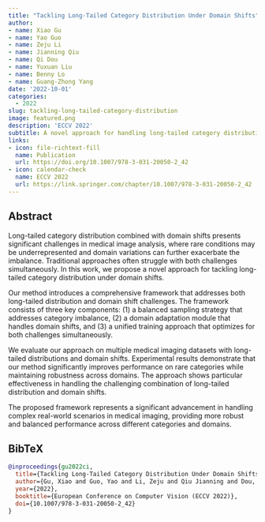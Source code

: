 ```yaml
---
title: "Tackling Long-Tailed Category Distribution Under Domain Shifts"
author: 
- name: Xiao Gu
- name: Yao Guo
- name: Zeju Li
- name: Jianning Qiu
- name: Qi Dou
- name: Yuxuan Liu
- name: Benny Lo
- name: Guang-Zhong Yang
date: '2022-10-01'
categories:
  - 2022
slug: tackling-long-tailed-category-distribution
image: featured.png
description: 'ECCV 2022'
subtitle: A novel approach for handling long-tailed category distribution under domain shifts in medical imaging.
links:
- icon: file-richtext-fill
  name: Publication
  url: https://doi.org/10.1007/978-3-031-20050-2_42
- icon: calendar-check
  name: ECCV 2022
  url: https://link.springer.com/chapter/10.1007/978-3-031-20050-2_42
---
```


## Abstract

Long-tailed category distribution combined with domain shifts presents significant challenges in medical image analysis, where rare conditions may be underrepresented and domain variations can further exacerbate the imbalance. Traditional approaches often struggle with both challenges simultaneously. In this work, we propose a novel approach for tackling long-tailed category distribution under domain shifts.

Our method introduces a comprehensive framework that addresses both long-tailed distribution and domain shift challenges. The framework consists of three key components: (1) a balanced sampling strategy that addresses category imbalance, (2) a domain adaptation module that handles domain shifts, and (3) a unified training approach that optimizes for both challenges simultaneously.

We evaluate our approach on multiple medical imaging datasets with long-tailed distributions and domain shifts. Experimental results demonstrate that our method significantly improves performance on rare categories while maintaining robustness across domains. The approach shows particular effectiveness in handling the challenging combination of long-tailed distribution and domain shifts.

The proposed framework represents a significant advancement in handling complex real-world scenarios in medical imaging, providing more robust and balanced performance across different categories and domains.

## BibTeX

```bibtex
@inproceedings{gu2022ci,
  title={Tackling Long-Tailed Category Distribution Under Domain Shifts},
  author={Gu, Xiao and Guo, Yao and Li, Zeju and Qiu Jianning and Dou, Qi and Liu, Yuxuan and Lo, Benny and Yang, Guang-Zhong},
  year={2022},
  booktitle={European Conference on Computer Vision (ECCV 2022)},
  doi={10.1007/978-3-031-20050-2_42}
}
``` 